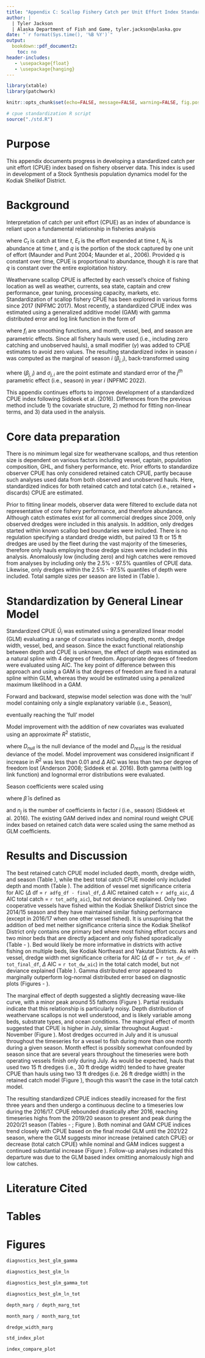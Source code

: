 ```yaml
---
title: "Appendix C: Scallop Fishery Catch per Unit Effort Index Standardization"
author: |
  | Tyler Jackson
  | Alaska Department of Fish and Game, tyler.jackson@alaska.gov
date: "`r format(Sys.time(), '%B %Y')`"
output:
  bookdown::pdf_document2:
    toc: no
header-includes:
   - \usepackage{float}
   - \usepackage{hanging}
---
```


```r
library(xtable)
library(patchwork)

knitr::opts_chunk$set(echo=FALSE, message=FALSE, warning=FALSE, fig.pos='H')

# cpue standardization R script
source("./std.R")
```

# Purpose {-}

This appendix documents progress in developing a standardized catch per unit effort (CPUE) index based on fishery observer data. This index is used in development of a Stock Synthesis population dynamics model for the Kodiak Shelikof District.

# Background {-}

Interpretation of catch per unit effort (CPUE) as an index of abundance is reliant upon a fundamental relationship in fisheries analysis

\begin{equation}
U_{t}=\frac{C_{t}}{E_{t}}=qN_{t}
\end{equation}

where $C_t$ is catch at time $t$, $E_t$ is the effort expended at time $t$, $N_t$ is abundance at time $t$, and $q$ is the portion of the stock captured by one unit of effort (Maunder and Punt 2004; Maunder et al., 2006). Provided $q$ is constant over time, CPUE is proportional to abundance, though it is rare that $q$ is constant over the entire exploitation history. 

Weathervane scallop CPUE is affected by each vessel's choice of fishing location as well as weather, currents, sea state, captain and crew performance, gear tuning, processing capacity, markets, etc. Standardization of scallop fishery CPUE has been explored in various forms since 2017 (NPFMC 2017). Most recently, a standardized CPUE index was estimated using a generalized additive model (GAM) with gamma distributed error and log link function in the form of 

\begin{equation}
(U + \gamma) = f_1(depth~\cdot~Bed) + f_2(longitude\cdot~Bed) + Month + Vessel + Bed + Season + \epsilon
\end{equation}

where $f_i$ are smoothing functions, and month, vessel, bed, and season are parametric effects. Since all fishery hauls were used (i.e., including zero catching and unobserved hauls), a small modifier ($\gamma$) was added to CPUE estimates to avoid zero values. The resulting standardized index in season $i$ was computed as the marginal of season $i$ ($\beta_{j,i}$), back-transformed using

\begin{equation}
\hat{U_{i}} = e^{\beta_{j,i} + \frac{\sigma_{j,i}}{2}} - \gamma
\end{equation}

where ($\beta_{j,i}$) and $\sigma_{j,i}$ are the point estimate and standard error of the $j^{th}$ parametric effect (i.e., season) in year $i$ (NPFMC 2022).

This appendix continues efforts to improve development of a standardized CPUE index following Siddeek et al. (2016). Differences from the previous method include 1) the covariate structure, 2) method for fitting non-linear terms, and 3) data used in the analysis.


# Core data preparation {-}

There is no minimum legal size for weathervane scallops, and thus retention size is dependent on various factors including vessel, captain, population composition, GHL, and fishery performance, etc. Prior efforts to standardize observer CPUE has only considered retained catch CPUE, partly because such analyses used data from both observed and unobserved hauls. Here, standardized indices for both retained catch and total catch (i.e., retained + discards) CPUE are estimated.

Prior to fitting linear models, observer data were filtered to exclude data not representative of core fishery performance, and therefore abundance. Although catch estimates exist for all commercial dredges since 2009, only observed dredges were included in this analysis. In addition, only dredges started within known scallop bed boundaries were included. There is no regulation specifying a standard dredge width, but paired 13 ft or 15 ft dredges are used by the fleet during the vast majority of the timeseries, therefore only hauls employing those dredge sizes were included in this analysis. Anomalously low (including zero) and high catches were removed from analyses by including only the 2.5$\%$ - 97.5$\%$ quantiles of CPUE data. Likewise, only dredges within the 2.5$\%$ - 97.5$\%$ quantiles of depth were included. Total sample sizes per season are listed in (Table \ref{table:samplesize}).  

# Standardization by General Linear Model {-}

Standardized CPUE $\hat{U}_{i}$ was estimated using a generalized linear model (GLM) evaluating a range of covariates including depth, month, dredge width, vessel, bed, and season. Since the exact functional relationship between depth and CPUE is unknown, the effect of depth was estimated as a natural spline with 4 degrees of freedom. Appropriate degrees of freedom were evaluated using AIC. The key point of difference between this approach and using a GAM is that degrees of freedom are fixed in a natural spline within GLM, whereas they would be estimated using a penalized maximum likelihood in a GAM.

Forward and backward, stepwise model selection was done with the 'null' model containing only a single explanatory variable (i.e., Season),

\begin{equation}
\text{ln}\hat{U}_{i} = Season_{i}+\epsilon
\end{equation}

eventually reaching the  'full' model 

\begin{equation}
\text{ln}\hat{U}_{i} = \text{ns}(depth, \text{df}=4) + Dredge Width_{d,i} + Vessel_{v,i} + Bed_{b,i} + Month_{m,i} + Season_{i}+\epsilon
\end{equation}

Model improvement with the addition of new covariates was evaluated using an approximate $R^{2}$ statistic, 

\begin{equation}
R^{2} = \frac{D_{null} - D_{resid}}{D_{null}}
\end{equation}

where $D_{null}$ is the null deviance of the model and $D_{resid}$ is the residual deviance of the model. Model improvement was considered insignificant if increase in $R^{2}$ was less than 0.01 and $\Delta$ AIC was less than two per degree of freedom lost (Anderson 2008; Siddeek et al. 2016). Both gamma (with log link function) and lognormal error distributions were evaluated.

Season coefficients were scaled using 

\begin{equation}
\beta^{\prime}_{i} = \frac{\beta_{i}}{\bar{\beta}}  
\end{equation}

where $\bar{\beta}$ is defined as

\begin{equation}
\bar{\beta} = \sqrt[n_{j}]{\prod_{j = 1}^{n_j}{\beta_{i,j}}}
\end{equation}

and $n_j$ is the number of coefficients in factor $i$ (i.e., season) (Siddeek et al. 2016). The existing GAM derived index and nominal round weight CPUE index based on retained catch data were scaled using the same method as GLM coefficients.

# Results and Discussion {-}

The best retained catch CPUE model included depth, month, dredge width, and season (Table \ref{table:modelres}), while the best total catch CPUE model only included depth and month (Table \ref{table:modelrestot}). The addition of vessel met significance criteria for AIC ($\Delta$ df = `r adfg_df - final_df`, $\Delta$ AIC retained catch = `r adfg_aic`, $\Delta$ AIC total catch = `r tot_adfg_aic`), but not deviance explained. Only two cooperative vessels have fished within the Kodiak Shelikof District since the 2014/15 season and they have maintained similar fishing performance (except in 2016/17 when one other vessel fished). It is unsuprising that the addition of bed met neither significance criteria since the Kodiak Shelikof District only contains one primary bed where most fishing effort occurs and two minor beds that are directly adjacent and only fished sporadically (Table \ref{table:modelres} - \ref{table:modelrestot}). Bed would likely be more informative in districts with active fishing on multiple beds, like Kodiak Northeast and Yakutat Districts. As with vessel, dredge width met significance criteria for AIC ($\Delta$ df = `r tot_dw_df - tot_final_df`, $\Delta$ AIC = `r tot_dw_aic`) in the total catch model, but not deviance explained (Table \ref{table:modelrestot}). Gamma distributed error appeared to marginally outperform log-normal distributed error based on diagnostic plots (Figures \ref{fig:gammadiag} - \ref{fig:lndiagtot}).

The marginal effect of depth suggested a slightly decreasing wave-like curve, with a minor peak around 55 fathoms (Figure \ref{fig:deptheffect}). Partial residuals indicate that this relationship is particularly noisy. Depth distribution of weathervane scallops is not well understood, and is likely variable among beds, substrate types, and ocean conditions. The marginal effect of month suggested that CPUE is higher in July, similar throughout August - November (Figure \ref{fig:montheffect}). Most dredges occurred in July and it is unusual throughout the timeseries for a vessel to fish during more than one month during a given season. Month effect is possibly somewhat confounded by season since that are several years throughout the timeseries were both operating vessels finish only during July. As would be expected, hauls that used two 15 ft dredges (i.e., 30 ft dredge width) tended to have greater CPUE than hauls using two 13 ft dredges (i.e. 26 ft dredge width) in the retained catch model (Figure \ref{fig:dweffect}), though this wasn't the case in the total catch model.

The resulting standardized CPUE indices steadily increased for the first three years and then undergo a continuous decline to a timeseries low during the 2016/17. CPUE rebounded drastically after 2016, reaching timeseries highs from the 2019/20 season to present and peak during the 2020/21 season (Tables \ref{table:table:stdcpueretained} - \ref{table:table:stdcpuetotal}; Figure \ref{fig:stdcpueplot}). Both nominal and GAM CPUE indices trend closely with CPUE based on the final model GLM until the 2021/22 season, where the GLM suggests minor increase (retained catch CPUE) or decrease (total catch CPUE) while nominal and GAM indices suggest a continued substantial increase (Figure \ref{fig:indexcompareplot}). Follow-up analyses indicated this departure was due to the GLM based index omitting anomalously high and low catches.

# Literature Cited {-}

\begin{hangparas}{.25in}{1}

Anderson, D.R. 2008. Model based inference in the life sciences: A
primer on evidence. Springer, New York. 184 pp. http://dx.doi.
org/10.1007/978-0-387-74075-1  

Maunder, M.N., A.E. Punt. 2004. Standardizing catch and effort data: A review
of recent approaches. Fisheries Research 70:141-159. http://dx.doi.org/10.1016/j.
fishres.2004.08.002  

Maunder, M.N., J.R. Sibert, A. Fonteneau, J. Hampton, P. Kleiber, S.J. Harley. 2006. Interpreting catch per unit effort data to assess the status of individual stocks and communities. ICES Journal of Marine Science 63(8): 1373–1385. https://doi.org/10.1016/j.icesjms.2006.05.008  

NPFMC (North Pacific Fishery Management Council). 2017. Stock Assessment and Fishery Evaluation (SAFE) Report for the Weathervane Scallop Fishery off Alaska. North Pacific Fishery Management Council, 605 West 4th Ave, Suite 306. Anchorage, AK.  

NPFMC (North Pacific Fishery Management Council). 2022. Stock Assessment and Fishery Evaluation (SAFE) Report for the Weathervane Scallop Fishery off Alaska. North Pacific Fishery Management Council, 605 West 4th Ave, Suite 306. Anchorage, AK.  

Siddeek, M.S.M., J. Zheng, D. Pengilly. 2016. Standardizing CPUE from Aleutian Islands 0097
Golden King Crab Observer Data. In: T.J. Quinn II, J.L. Armstrong, M.R. Baker, J. Heifetz,
and D. Witherell (eds.), Assessing and Managing Data-Limited Fish Stocks. Alaska Sea Grant,
University of Alaska Fairbanks. http://doi.org/10.4027/amdlfs.2016.04  

\end{hangparas}

# Tables {-}

\begin{table}[H]
\centering
\caption{Sample size of core commerical dredges by season with the KSH district.}
   
\label{table:samplesize}
\begin{tabular}{lcc}
Season & Number of Dredges\\
\hline
```r
# print table
print(xtable(ksh %>% count(season), align="lcc", digits=0),
			     only.contents=TRUE,
			     include.rownames=FALSE,
			     floating=FALSE,
			     include.colnames=FALSE,
			     hline.after=NULL,
			     format.args = list(big.mark = ","))

```
\hline	
\end{tabular} 
\end{table}


\begin{table}[H]
\centering
\caption{Effective degrees of freedom, approximate $R^{2}$, and $\Delta$ AIC for the null GLM fit to retained catch CPUE, final GLM, and additional covariates fit with gamma distributed error.}
\label{table:modelres}
\begin{tabular}{llccc}
Model & Terms & df & $R^{2}$ & $\Delta$ AIC\\
\hline
Null & $Season$ & `r null_df` & `r null_r2` & 0\\
Final & $\text{ns}(depth, \text{df}=4) + Dredge$ $Width + Month + Season$ & `r final_df` & `r final_r2` & `r final_aic`\\
& Final$+Bed$ & `r bed_df` & `r bed_r2` & `r bed_aic`\\
& Final$+Vessel$ & `r adfg_df` & `r adfg_r2` & `r adfg_aic`\\
\hline
\end{tabular} 
\end{table}

\begin{table}[H]
\centering
\caption{Effective degrees of freedom, approximate $R^{2}$, and $\Delta$ AIC for the null GLM fit to total catch CPUE, final GLM, and additional covariates fit with gamma distributed error.}
\label{table:modelrestot}
\begin{tabular}{llccc}
Model & Terms & df & $R^{2}$ & $\Delta$ AIC\\
\hline
Null & $Season$ & `r tot_null_df` & `r tot_null_r2` & 0\\
Final & $\text{ns}(depth, \text{df}=4) + Month + Season$ & `r tot_final_df` & `r tot_final_r2` & `r tot_final_aic`\\
& Final$+Bed$ & `r tot_bed_df` & `r tot_bed_r2` & `r tot_bed_aic`\\
& Final$+Vessel$ & `r tot_adfg_df` & `r tot_adfg_r2` & `r tot_adfg_aic`\\
& Final$+Dredge$ $Width$ & `r tot_dw_df` & `r tot_dw_r2` & `r tot_dw_aic`\\
\hline
\end{tabular} 
\end{table}




\begin{table}[H]
\centering
\caption{Standardized retained catch CPUE index, associated standard error, and CV for Kodiak Shelikof District based on a gamma distributed GLM.}
   
\label{table:stdcpueretained}
\begin{tabular}{lcccc}
Season & Index & $\sigma$ & CV\\
\hline
```r
# print table
print(xtable(std_cpue_glm %>% 
               mutate(year = as.character(year)), 
             align="lcccc", digits=c(0, 2, 2, 2, 2)),
			     only.contents=TRUE,
			     include.rownames=FALSE,
			     floating=FALSE,
			     include.colnames=FALSE,
			     hline.after=NULL,
			     format.args = list(big.mark = ","))

```
\hline	
\end{tabular} 
\end{table}

\begin{table}[H]
\centering
\caption{Standardized total catch CPUE index, associated standard error, and CV for Kodiak Shelikof District based on a gamma distributed GLM.}
   
\label{table:stdcpuetotal}
\begin{tabular}{lcccc}
Season & Index & $\sigma$ & CV\\
\hline
```r
# print table
print(xtable(std_cpue_glm_tot %>% 
               mutate(year = as.character(year)), 
             align="lcccc", digits=c(0, 2, 2, 2, 2)),
			     only.contents=TRUE,
			     include.rownames=FALSE,
			     floating=FALSE,
			     include.colnames=FALSE,
			     hline.after=NULL,
			     format.args = list(big.mark = ","))

```
\hline	
\end{tabular} 
\end{table}

# Figures {-}

```r
diagnostics_best_glm_gamma
```


```r
diagnostics_best_glm_ln 
```

```r
diagnostics_best_glm_gamma_tot
```


```r
diagnostics_best_glm_ln_tot
```

```r
depth_marg / depth_marg_tot
```

```r
month_marg / month_marg_tot
```

```r
dredge_width_marg
```

```r
std_index_plot
```

```r
index_compare_plot
```


